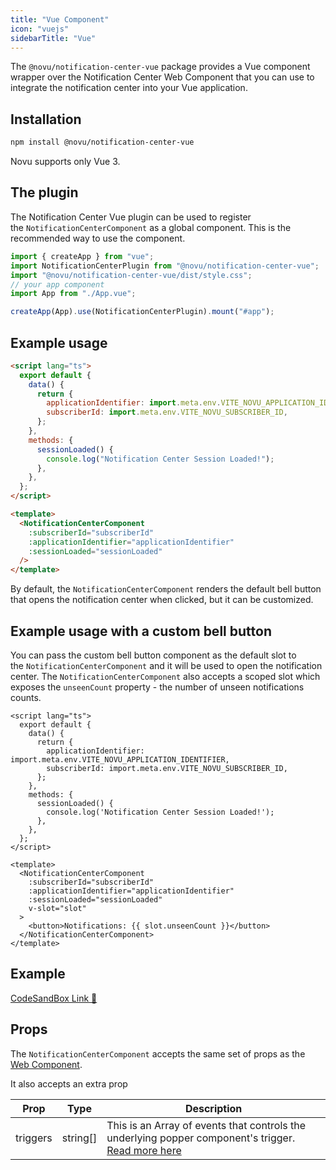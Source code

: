 ```yaml
---
title: "Vue Component"
icon: "vuejs"
sidebarTitle: "Vue"
---
```


The `@novu/notification-center-vue` package provides a Vue component wrapper over the Notification Center Web Component that you can use to integrate the notification center into your Vue application.

## Installation

```bash
npm install @novu/notification-center-vue
```

<Info>Novu supports only Vue 3.</Info>

## The plugin

The Notification Center Vue plugin can be used to register the `NotificationCenterComponent` as a global component. This is the recommended way to use the component.

```typescript
import { createApp } from "vue";
import NotificationCenterPlugin from "@novu/notification-center-vue";
import "@novu/notification-center-vue/dist/style.css";
// your app component
import App from "./App.vue";

createApp(App).use(NotificationCenterPlugin).mount("#app");
```

## Example usage

```html
<script lang="ts">
  export default {
    data() {
      return {
        applicationIdentifier: import.meta.env.VITE_NOVU_APPLICATION_IDENTIFIER,
        subscriberId: import.meta.env.VITE_NOVU_SUBSCRIBER_ID,
      };
    },
    methods: {
      sessionLoaded() {
        console.log("Notification Center Session Loaded!");
      },
    },
  };
</script>

<template>
  <NotificationCenterComponent
    :subscriberId="subscriberId"
    :applicationIdentifier="applicationIdentifier"
    :sessionLoaded="sessionLoaded"
  />
</template>
```

By default, the `NotificationCenterComponent` renders the default bell button that opens the notification center when clicked, but it can be customized.

## Example usage with a custom bell button

You can pass the custom bell button component as the default slot to the `NotificationCenterComponent` and it will be used to open the notification center. The `NotificationCenterComponent` also accepts a scoped slot which exposes the `unseenCount` property - the number of unseen notifications counts.

```tsx
<script lang="ts">
  export default {
    data() {
      return {
        applicationIdentifier: import.meta.env.VITE_NOVU_APPLICATION_IDENTIFIER,
        subscriberId: import.meta.env.VITE_NOVU_SUBSCRIBER_ID,
      };
    },
    methods: {
      sessionLoaded() {
        console.log('Notification Center Session Loaded!');
      },
    },
  };
</script>

<template>
  <NotificationCenterComponent
    :subscriberId="subscriberId"
    :applicationIdentifier="applicationIdentifier"
    :sessionLoaded="sessionLoaded"
    v-slot="slot"
  >
    <button>Notifications: {{ slot.unseenCount }}</button>
  </NotificationCenterComponent>
</template>
```

## Example

[CodeSandBox Link 🔗](https://codesandbox.io/p/sandbox/novu-vue-in-app-88p8vx)


## Props

The `NotificationCenterComponent` accepts the same set of props as the [Web Component](./web-component#properties).

It also accepts an extra prop


| Prop                    | Type                                                                           | Description                                                                                                                                                                                                                                                                                                                                                                     |
| ----------------------- | ------------------------------------------------------------------------------ | ------------------------------------------------------------------------------------------------------------------------------------------------------------------------------------------------------------------------------------------------------------------------------------------------------------------------------------------------------------------------------- |
| triggers                | string[]                                                                       | This is an Array of events that controls the underlying popper component's trigger. [Read more here](https://floating-vue.starpad.dev/api/#triggers)

